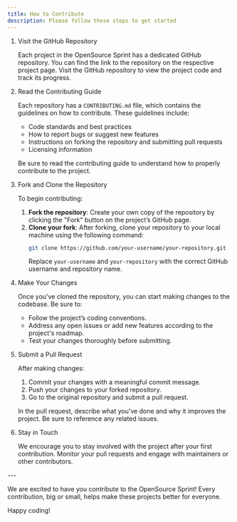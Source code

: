```yaml
---
title: How to Contribute
description: Please follow these steps to get started
---
```


<Steps>

 1. Visit the GitHub Repository

    Each project in the OpenSource Sprint has a dedicated GitHub repository. You can find the link to the repository on the respective project page. Visit the GitHub repository to view the project code and track its progress.

2. Read the Contributing Guide

    Each repository has a `CONTRIBUTING.md` file, which contains the guidelines on how to contribute. These guidelines include:
    - Code standards and best practices
    - How to report bugs or suggest new features
    - Instructions on forking the repository and submitting pull requests
    - Licensing information

    Be sure to read the contributing guide to understand how to properly contribute to the project.

3. Fork and Clone the Repository

    To begin contributing:
    1. **Fork the repository**: Create your own copy of the repository by clicking the "Fork" button on the project’s GitHub page.
    2. **Clone your fork**: After forking, clone your repository to your local machine using the following command:
       ```bash
       git clone https://github.com/your-username/your-repository.git
       ```
       Replace `your-username` and `your-repository` with the correct GitHub username and repository name.

4. Make Your Changes

    Once you’ve cloned the repository, you can start making changes to the codebase. Be sure to:
    - Follow the project’s coding conventions.
    - Address any open issues or add new features according to the project's roadmap.
    - Test your changes thoroughly before submitting.

5. Submit a Pull Request

    After making changes:
    1. Commit your changes with a meaningful commit message.
    2. Push your changes to your forked repository.
    3. Go to the original repository and submit a pull request.

    In the pull request, describe what you’ve done and why it improves the project. Be sure to reference any related issues.

6. Stay in Touch

    We encourage you to stay involved with the project after your first contribution. Monitor your pull requests and engage with maintainers or other contributors.

</Steps>
---

We are excited to have you contribute to the OpenSource Sprint! Every contribution, big or small, helps make these projects better for everyone.

Happy coding!